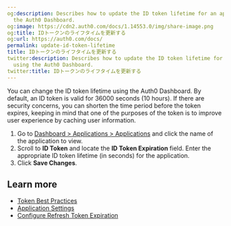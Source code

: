 ```yaml
---
og:description: Describes how to update the ID token lifetime for an application using
  the Auth0 Dashboard.
og:image: https://cdn2.auth0.com/docs/1.14553.0/img/share-image.png
og:title: IDトークンのライフタイムを更新する
og:url: https://auth0.com/docs/
permalink: update-id-token-lifetime
title: IDトークンのライフタイムを更新する
twitter:description: Describes how to update the ID token lifetime for an application
  using the Auth0 Dashboard.
twitter:title: IDトークンのライフタイムを更新する
---
```


You can change the <Tooltip tip="ID Token: Credential meant for the client itself, rather than for accessing a resource." cta="View Glossary" href="/docs/glossary?term=ID+token">ID token</Tooltip> lifetime using the <Tooltip tip="ID Token: Credential meant for the client itself, rather than for accessing a resource." cta="View Glossary" href="/docs/glossary?term=Auth0+Dashboard">Auth0 Dashboard</Tooltip>. By default, an ID token is valid for 36000 seconds (10 hours). If there are security concerns, you can shorten the time period before the token expires, keeping in mind that one of the purposes of the token is to improve user experience by caching user information.

1. Go to [Dashboard > Applications > Applications](https://manage.auth0.com/#/applications) and click the name of the application to view.
2. Scroll to **ID Token** and locate the **ID Token Expiration** field. Enter the appropriate ID token lifetime (in seconds) for the application.
3. Click **Save Changes**.

## Learn more

* [Token Best Practices](/docs/secure/tokens/token-best-practices)
* [Application Settings](/docs/get-started/applications/application-settings)
* [Configure Refresh Token Expiration](/docs/secure/tokens/refresh-tokens/configure-refresh-token-expiration)